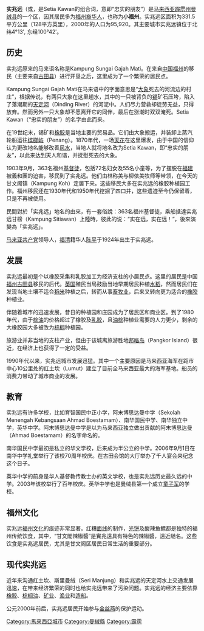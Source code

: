 {{Unreferenced|time=2018-06-27T04:42:56+00:00}}
{{Infobox settlement
| name                     = 实兆远
| native_name              = Sitiawan
| translit_lang1           = 其他
| translit_lang1_type1     = [[爪夷文|爪夷文]]
| translit_lang1_info1     = سيتياوان
| translit_lang1_type2     = [[泰米尔语|坦米爾文]]
| translit_lang1_info2     = சித்தியவான்
| settlement_type         = [[曼绒县|曼绒县]]区份
| pushpin_map             =Malaysia
|coordinates              = 
| subdivision_type        = [[世界政區索引|国家]]
| subdivision_name        = {{flag|Malaysia}}
| subdivision_type1       = [[马来西亚州属和联邦直辖区|州]]
| subdivision_name1       = [[File:Flag_of_Perak.svg|22px]] [[霹靂_(馬來西亞)|霹靂州]]
<!-- Population ----------------------->
|population_as_of = 2016<ref name="BASIC POPULATION CHARACTERISTICS BY ADMINISTRATIVE DISTRICTS">{{cite web |url=http://www.statistics.gov.my/portal/download/download.php?cat=2&id_file=11 |title=BASIC POPULATION CHARACTERISTICS BY ADMINISTRATIVE DISTRICTS |publisher=Jabatan Perangkaan Malaysia |page=3 |access-date=24 November 2010 |url-status=yes |archive-url=https://web.archive.org/web/20101113180530/http://www.statistics.gov.my/portal/download/download.php?cat=2&id_file=11 |archive-date=2010-11-13 }}</ref>
|population_total = 156,234 
|population_density_km2 = auto
<!-- General information  --------------->
|timezone               = [[马来西亚标准时间|马来西亚标准时间]]
|utc_offset             = +8
|timezone_DST           = 
|utc_offset_DST         = 
|elevation_m            = 
<!-- Area/postal codes & others -------->
|postal_code_type       = 邮政编码
|postal_code            = 32xxx
|number plate prefix    = A 
}}
'''实兆远'''（{{lang-ms|Sitiawan}}或{{lang|ms|Setiawan}}，是Setia Kawan的组合词，意即“忠实的朋友”）是[[马来西亚|马来西亚]][[霹雳州|霹雳州]][[曼绒县|曼绒县]]的一个区，因其居民多为[[福州民系|福州裔]][[馬來西亞華人|华人]]，也称为'''小福州'''。实兆远区面积为331.5平方公里（128平方英里），2000年的人口为95,920。其主要城市实兆远镇位于北纬4°13′, 东经100°42′。

==历史==
实兆远原来的马来语名称是Kampung Sungai Gajah Mati。在来自[[中国|中国]][[福州|福州]]的移民（主要来自[[古田县|古田县]]）进行开垦之后，这里成为了一个繁荣的居民点。

Kampung Sungai Gajah Mati在马来语中的字面意思是“[[大象|大象]]死去的河流边的村庄”，根据传说，有两只大象在这里趟水，其中的一只被背负的[[锡|锡]]矿石压垮，陷入了落潮期的[[天定河|天定河]]（Dinding River）的河泥中。人们尽力营救却徒劳无益，只得放弃。然而另外一只大象却不愿离开它的同伴，最后在涨潮时双双淹死。Setia Kawan（“忠实的朋友”）的名字由此而来。

在19世纪末，锡矿和[[橡胶|橡胶]]是当地主要的贸易品。它们由大象搬运，并装卸上蒸汽轮船运往[[槟榔屿|槟榔屿]]（Penang）。1870年代，一场[[天花|天花]]在这里爆发，由于中国的信仰认为更改地名能够改善[[风水|风水]]，当地人就将地名改为Setia Kawan，即“忠实的朋友”，以此来达到天人和谐，并抚慰死去的大象。

1903年9月，363名福州[[基督徒|基督徒]]，包括72名妇女及55名小童等，为了摆脱在[[福建|福建]]被義和團的迫害，移民到了实兆远。他们由林称美与柳依美牧师等带领，在今天的甘文阁镇（Kampung Koh）定居下来。这些移民大多在实兆远的橡胶种植园工作。福州移民还在1930年代和1950年代挖掘了四口井，这些遗迹至今仍保留着，只是不再被使用。

民間對於「实兆远」地名的由來，有一套俗說：363名福州基督徒，乘船抵達实兆远甘榜（Kampung Sitiawan）上陸時，彼此的说：“实在远，实在远！”，後來演變為「实兆远」。

[[马来亚共产党|马来亚共产党]]领导人，[[福清|福清]]籍华人[[陈平|陈平]]于1924年出生于实兆远。

==发展==
实兆远最初是个以橡胶采集和乳胶加工为经济支柱的小居民点。这里的居民是中国[[福州|福州]][[古田县|古田县]]移民的后代。[[英国|英国]]殖民当局鼓励当地早期居民种植[[水稻|水稻]]，然而居民们在发现当地土壤不适合[[稻米|稻米]]种植之后，转而从事[[畜牧业|畜牧业]]，后来又转向更为适合的[[橡胶|橡胶]]种植业。

伴随着城市的迅速发展，昔日的种植园和庄园成为了居民区和商业区。到了1980年代，由于[[棕油|棕油]]的价格超过了橡胶及[[乳胶|乳胶]]，且[[油棕|油棕]]种植业需要的人力更少，剩余的大橡胶园大多被改为[[棕榈|棕榈]]种植园。

旅游业并非当地的支柱产业，但由于该城离旅游胜地[[邦咯岛|邦咯岛]]（Pangkor Island）很近，在经济上也获得了一定的受益。

1990年代以来，实兆远城市发展迅猛。其中一个主要原因是马来西亚海军在距市中心10公里处的红土坎（Lumut）建立了目前全马来西亚最大的海军基地。船员的消费力带动了城市商业的发展。

==教育==
实兆远有许多学校，比如育智国民中正小学，阿末博思达曼中学（Sekolah Menengah Kebangsaan Ahmad Boestamam）、南华国民中学、南华独立中学，英华中学。阿末博思达曼中学是以为马来西亚独立做出贡献的阿末博思达曼（Ahmad Boestamam）的名字命名的。

南华国民中学最初是私立的华文学校，后来成为半公立的中学。2006年9月1日在南华中学礼堂举行了该校70周年校庆。在古田会馆的大厅举办了千人宴会来纪念这个日子。

英华中学的前身是华人基督教传教士办的英文学校，也是实兆远历史最久远的中学。2003年该校举行了百年校庆。英华中学也是曼绒县第一个成立[[童子军|童子军]]的学校。

==福州文化==
实兆远[[福州文化|福州文化]]的痕迹非常显著。红糟[[面线|面线]]的制作，[[光饼|光饼]]及酸辣鱼鳔都是独特的福州传统饮食，其中，“甘文閣辣椒醬”是實兆遠具有特色的辣椒醬，遠近馳名。这些饮食是实兆远居民，尤其是甘文阁区居民日常生活的重要部分。

==现代实兆远==
近年来沟通红土坎、斯里曼绒（Seri Manjung）和实兆远的天定河水上交通发展迅速，在带来经济繁荣的同时也给实兆远带来了污染问题。实兆远的经济主要依靠[[橡胶|橡胶]]、[[棕榈油|棕榈油]]、[[矿业|矿业]]、[[渔业|渔业]]和[[造船|造船]]。

公元2000年前后，实兆远居民开始参与[[金丝燕|金丝燕]]的保护运动。

{{霹雳州}}
[[Category:馬來西亞城市|Category:馬來西亞城市]]
[[Category:曼絨縣|Category:曼絨縣]]
[[Category:霹雳|Category:霹雳]]